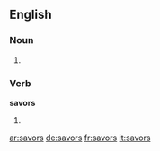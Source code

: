 ==English==

===Noun===
{{head|en}}

# {{plural of|savor}}

===Verb===
'''savors'''

# {{en-third-person singular of|savor}}

[[ar:savors]]
[[de:savors]]
[[fr:savors]]
[[it:savors]]